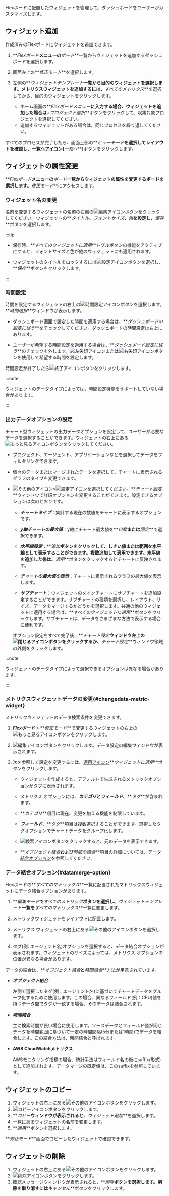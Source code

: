 Flexボードに配置したウィジェットを管理して、ダッシュボードをユーザーがカスタマイズします。

## ウィジェット追加

作成済みのFlexボードにウィジェットを追加できます。

1. **_Flexボード_**メニューの**_ボード_**一覧からウィジェットを追加するダッシュボードを選択します。

2. 画面左上の**_修正モード_**を選択します。

3. 左側の**_ウィジェットテンプレート_**一覧から目的のウィジェットを選択します。メトリクスウィジェットを追加するには、**_すべてのメトリクス_**を選択してから、目的のウィジェットをクリックします。

   - ホーム画面の**_Flexボードメニュー_**に入力する場合、ウィジェットを追加した場合は**_+プロジェクト選択_**ボタンをクリックして、収集対象プロジェクトを選択してください。
   - 追加するウィジェットがある場合は、同じプロセスを繰り返してください。

すべてのプロセスが完了したら、画面上部の**_ビューモード_**を選択してレイアウトを確認し、[一覧へアイコン](/img/ico-exit.svg)(**_一覧へ_**)ボタンをクリックします。

## ウィジェットの属性変更

**_Flexボード_**メニューの**_ボード_**一覧からウィジェットの属性を変更するボードを選択します。**_修正モード_**にアクセスします。

### ウィジェット名の変更

名前を変更するウィジェットの名前の右側の![編集アイコン](/img/ico-edit.svg)ボタンをクリックしてください。ウィジェットの**_タイトル_**、**_フォントサイズ_**、**_色_**を設定し、**_保存_**ボタンを選択します。

:::tip

- 保存時、**_すべてのウィジェットに適用_**トグルボタンの機能をアクティブにすると、フォントサイズと色が他のウィジェットにも適用されます。

- ウィジェットのタイトルをロックするには![設定アイコン](/img/ico-invisible.svg)ボタンを選択し、**_保存_**ボタンをクリックします。

:::

### 時間設定

時間を設定するウィジェットの右上の![時間設定アイコン](/img/ico-time-set.svg)ボタンを選択します。**_時間選択_**ウィンドウが表示します。

- ダッシュボード画面で設定した時間を適用する場合は、**_ダッシュボードの設定に従う_**をチェックしてください。ダッシュボードの時間設定は右上にあります。

- ユーザーが希望する時間設定を適用する場合は、**_ダッシュボード設定に従う_**のチェックを外します。![左矢印アイコン](/img/left-arrow.svg)または![右矢印アイコン](/img/right-arrow.svg)ボタンを使用して希望する時間を設定します。

時間設定が終了したら![終了アイコン](/img/ico-close.svg)ボタンをクリックします。

:::note

ウィジェットのデータタイプによっては、時間設定機能をサポートしていない場合があります。

:::

### 出力データオプションの設定

チャート型ウィジェットの出力データオプションを設定して、ユーザーが必要なデータを選択することができます。ウィジェットの右上にある![もっと見るアイコン](/img/ico-more.svg)ボタンをクリックしてください。

- プロジェクト、エージェント、アプリケーションなどを選択してデータをフィルタリングできます。

- 個々のデータまたはマージされたデータを選択して、チャートに表示されるグラフのタイプを変更できます。

- ![その他のアイコン](/img/ico-more.svg)>![設定アイコン](/img/ico-setting.svg)を選択してください。**_チャート設定_**ウィンドウで詳細オプションを変更することができます。設定できるオプションは次のとおりです。

  - **_チャートタイプ_**：集計する現在の数値をチャートに表示するオプションです。

  - **_y軸チャートの最大値_**：y軸にチャート最大値を**_自動_**または**_固定_**で選択できます。

  - **_水平線設定_**：**_追加_**ボタンをクリックして、しきい値または範囲を水平線として表示することができます。複数追加して適用できます。水平線を追加した後は、**_適用_**ボタンをクリックするとチャートに反映されます。

  - **_チャートの最大値の表示_**：チャートに表示されるグラフの最大値を表示します。

  - **_サブチャート_**：ウィジェットのメインチャートにサブチャートを追加設定することができます。サブチャートの種類を選択し、レイアウト、サイズ、データをマージするかどうかを選択します。共通の他のウィジェットに適用する場合は、**_すべてのウィジェットに適用_**ボタンをクリックします。サブチャートは、データをさまざまな方法で表示する場合に便利です。

  オプション設定をすべて完了後、**_チャート設定_**ウィンドウ左上の![閉じるアイコン](/img/ico-close.svg)ボタンをクリックするか、**_チャート設定_**ウィンドウ領域の外側をクリックします。

:::note

ウィジェットのデータタイプによって選択できるオプションは異なる場合があります。

:::

### メトリクスウィジェットデータの変更{#changedata-metric-widget}

メトリックウィジェットのデータ検索条件を変更できます。 

1. **_Flexボード_** > **_修正モード_**で変更するウィジェットの右上の![もっと見るアイコン](/img/ico-more.svg)ボタンをクリックします。

   <ImgLang img='metric-widget-data.png' desc='メトリクスウィジェットデータの変更' />

2. ![編集アイコン](/img/ico-edit-metric.svg)ボタンをクリックします。データ設定の編集ウィンドウが表示されます。

   <ImgLang img='metric-edit-window.png' desc='メトリクスウィジェットデータの編集' />

3. 次を参照して設定を変更するには、[適用アイコン](/img/left-arrow.svg)**_ウィジェットに適用_**ボタンをクリックします。

   - ウィジェットを作成すると、デフォルトで生成されるメトリックオプションがタブに表示されます。

   - メトリクス オプションには、**_カテゴリ_**と**_フィールド_**、**_タグ_**が含まれます。

   - **_カテゴリ_**項目は現在、変更を加える機能を制限しています。

   - **_フィールド_**、**_タグ_**項目は複数選択することができます。選択したタグオプションでチャートデータをグループ化します。

   - ![検索アイコン](/img/ico-btn-search.png)ボタンをクリックすると、元のデータを表示できます。

   - **_オブジェクト結合_**および**_時間の結合_**項目の詳細については、[データ結合オプション](#datamerge-option)を参照してください。  

### データ結合オプション{#datamerge-option}

Flexボードの**_すべてのマトリックス_**一覧に配置されたマトリックスウィジェットにデータ結合オプションがあります。

1. **_編集モード_**で**_すべてのメトリック_**ボタンを選択し、**_ウィジェットテンプレート_**一覧を**_すべてのマトリックス_**一覧に変更します。

2. メトリックウィジェットをレイアウトに配置します。

3. メトリクス ウィジェットの右上にある![その他のアイコン](/img/ico-more.svg)ボタンを選択します。

4. タグ(例: エージェント名)オプションを選択すると、データ結合オプションが表示されます。ウィジェットのサイズによっては、メトリクス オプションの位置が異なる場合があります。

<ImgLang img='flexboard-datamerge.png' desc='メトリクス ウィジェット - データ結合オプション' />

データの結合は、**_オブジェクト結合_**と**_時間結合_**方法が用意されています。

- **_オブジェクト結合_**

  左側で選択したタグ(例：エージェント名)に基づいてチャートデータをグループ化するために使用します。この場合、異なるフィールド(例：CPU)値を持つデータ間でタグが一致する場合、そのデータは結合されます。

- **_時間結合_**

  主に検索時間が長い場合に使用します。ソースデータとフィールド値が同じデータを時間範囲に基づいて一定の時間間隔(5分または1時間)でデータを結合します。この結合方法は、時間結合と呼ばれます。

- **AWS CloudWatchメトリクス**

  AWSモニタリング指標の場合、統計手法はフィールド名の後にsuffix(形式) として追加されます。データマージの既定値は、このsuffixを参照しています。

  <ImgLang img='flexboard-awsec2-metrics.png' desc='AWS ColudWatchメトリクス' />

## ウィジェットのコピー

1. ウィジェットの右上にある![その他のアイコン](/img/ico-more.svg)ボタンをクリックします。 
2. ![コピーアイコン](/img/ico-copy.svg)ボタンをクリックします。
3. **_コピー_**ウィンドウが表示されると**_+ ウィジェット追加_**を選択します。
4. 一覧にあるウィジェットの名前を変更します。
5. **_適用_**ボタンを選択します。

**_修正モード_**画面でコピーしたウィジェットで確認できます。

## ウィジェットの削除

1. ウィジェットの右上にある![その他のアイコン](/img/ico-more.svg)ボタンをクリックします。 
2. ![削除アイコン](/img/ico-remove.svg)ボタンをクリックします。
3. 確認メッセージウィンドウが表示されると、**_削除_**ボタンを選択します。削除を取り消すには**_キャンセル_**ボタンをクリックします。
